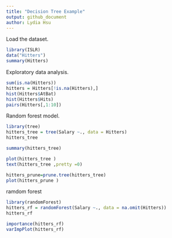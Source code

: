 ```yaml
---
title: "Decision Tree Example"
output: github_document
author: Lydia Hsu
---
```

Load the dataset.
```r
library(ISLR)
data("Hitters")
summary(Hitters)
```

Exploratory data analysis.
```r
sum(is.na(Hitters))
hitters = Hitters[!is.na(Hitters),]
hist(Hitters$AtBat)
hist(Hitters$Hits)
pairs(Hitters[,1:10])
```
Random forest model.
```r
library(tree)
hitters_tree = tree(Salary ~., data = Hitters)
hitters_tree
```

```r
summary(hitters_tree)
```

```r
plot(hitters_tree )
text(hitters_tree ,pretty =0)
```
```r
hitters_prune=prune.tree(hitters_tree)
plot(hitters_prune )
```
ramdom forest
```r
library(randomForest)
hitters_rf = randomForest(Salary ~., data = na.omit(Hitters))
hitters_rf
```

```r
importance(hitters_rf)
varImpPlot(hitters_rf)
```
